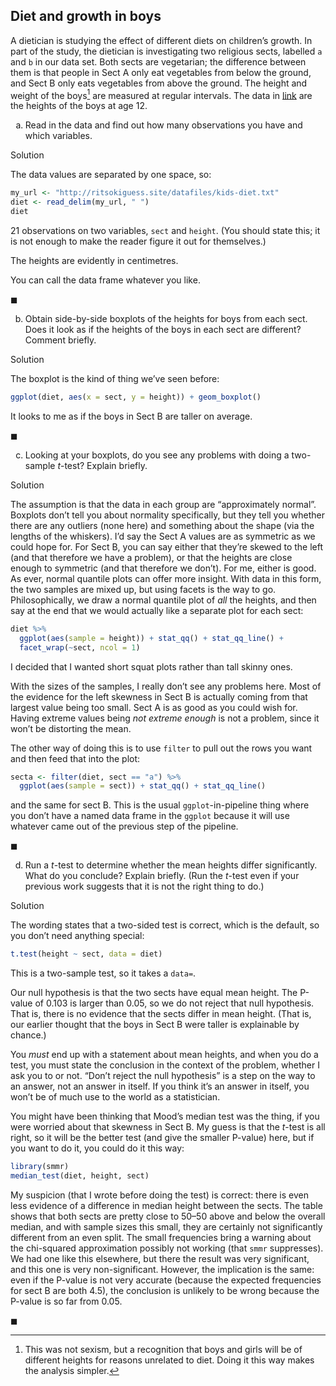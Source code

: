 ##  Diet and growth in boys


 A dietician is studying the effect of
different diets on children's growth. In part of the study, the
dietician is investigating two religious sects, labelled `a`
and `b` in our data set. Both sects are vegetarian; the
difference between them is that people in Sect A only eat vegetables
from below the ground, and Sect B only eats vegetables from above the
ground. The height and weight of the boys^[This was not sexism, but a recognition that boys and girls will be of different heights for reasons unrelated to diet. Doing it this way makes the analysis simpler.] are measured at regular
intervals. The data in
[link](http://ritsokiguess.site/datafiles/kids-diet.txt) are the
heights of the boys at age 12.



(a) Read in the data and find out how many observations you have
and which variables.


Solution


The data values are separated by one space, so:
```r
my_url <- "http://ritsokiguess.site/datafiles/kids-diet.txt"
diet <- read_delim(my_url, " ")
diet
```

     

21 observations on two variables, `sect` and
`height`. (You should state this; it is not enough to make the
reader figure it out for themselves.)

The heights are evidently in centimetres.

You can call the data frame whatever you like.


$\blacksquare$

(b) Obtain side-by-side boxplots of the heights for boys from
each sect. Does it look as if the heights of the boys in each sect
are different? Comment briefly. 


Solution


The boxplot is the kind of thing we've seen before:

```r
ggplot(diet, aes(x = sect, y = height)) + geom_boxplot()
```

 

It looks to me as if the boys in Sect B are taller on average.


$\blacksquare$

(c) Looking at your boxplots, do you see any problems with
doing a two-sample $t$-test? Explain briefly.


Solution


The assumption is that the data in each group are 
"approximately normal". Boxplots don't tell you about normality specifically,
but they tell you whether there are any outliers (none here) and
something about the shape (via the lengths of the whiskers). I'd
say the Sect A values are as symmetric as we could hope for. For
Sect B, you can say either that they're skewed to the left (and
that therefore we have a problem), or that the heights are close
enough to symmetric (and that therefore we don't). For me, either
is good. 
As ever, normal quantile plots can offer more insight. With
data in this form, the
two samples are mixed up, but using facets is the way to go. Philosophically, we draw a normal quantile plot of *all* the heights, and then say at the end that we would actually like a separate plot for each sect:
```r
diet %>%
  ggplot(aes(sample = height)) + stat_qq() + stat_qq_line() +
  facet_wrap(~sect, ncol = 1)
```

 

I decided that I wanted short squat plots rather than tall skinny ones.

With the sizes of the samples, I really don't see any problems
here. Most of the evidence for the left skewness in Sect B is actually coming
from that largest value being too small. Sect A is as good as you
could wish for. Having extreme values being *not extreme enough* is not a problem, since it won't be distorting the mean. 

The other way of doing this is to use `filter` to pull out the
rows you want and then feed that into the plot:

```r
secta <- filter(diet, sect == "a") %>%
  ggplot(aes(sample = sect)) + stat_qq() + stat_qq_line()
```

 

and the same for sect B. This is the usual `ggplot`-in-pipeline
thing where you don't have a named data frame in the `ggplot`
because it will use whatever came out of the previous step of the
pipeline.
    

$\blacksquare$

(d) Run a $t$-test to determine whether the mean heights differ
significantly. What do you conclude? Explain briefly. (Run the
$t$-test even if your previous work suggests that it is not the
right thing to do.)


Solution


The wording states that a two-sided test is correct, which is the
default, so you don't need anything special:

```r
t.test(height ~ sect, data = diet)
```

 

This is a two-sample test, so it takes a `data=`. 

Our null hypothesis is that the two sects have equal mean height. The
P-value of 0.103 is larger than 0.05, so we do not reject that null
hypothesis. That is, there is no evidence that the sects differ in
mean height. (That is, our earlier thought that the boys in Sect B were taller
is explainable by chance.)

You *must* end up with a statement about mean heights, and when
you do a test, you must state the conclusion in the context of the
problem, whether I ask you to or not. 
"Don't reject the null hypothesis" 
is a step on the way to an answer, not an answer in
itself. If you think it's an answer in itself, you won't be of much
use to the world as a statistician.

You might have been thinking that Mood's median test was the
thing, if you were worried about that skewness in Sect B. My guess is
that the $t$-test is all right, so it will be the better test
(and give the smaller P-value) here, but if you want to do it, you
could do it this way:

```r
library(smmr)
median_test(diet, height, sect)
```

 

My suspicion (that I wrote before doing the test) is correct: there is
even less evidence of a difference in median height between the
sects. The table shows that both sects are pretty close to 50--50
above and below the overall median, and with sample sizes this small,
they are certainly not significantly different from an even split. The
small frequencies bring a warning about the chi-squared approximation
possibly not working (that `smmr` suppresses). We had one like
this elsewhere, but there the result was very significant, and this one
is very non-significant. However, the implication is the same: even if
the P-value is not very accurate (because the expected frequencies for
sect B are both 4.5), the conclusion is unlikely to be wrong because
the P-value is so far from 0.05.
    
$\blacksquare$




